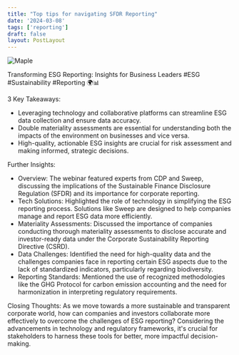 ```yaml
---
title: "Top tips for navigating SFDR Reporting"
date: '2024-03-08'
tags: ['reporting']
draft: false
layout: PostLayout
---
```


<div className="flex justify-center">
<div className="my-1 w-full px-2 xl:my-1 xl:w-1/2 xl:px-2">
    <img src="https://img.youtube.com/vi/hHtcsErl_gY/0.jpg" alt="Maple" className="mx-auto h-58 w-auto" />
</div>
</div>

Transforming ESG Reporting: Insights for Business Leaders #ESG #Sustainability #Reporting 🌍📊

3 Key Takeaways:
- Leveraging technology and collaborative platforms can streamline ESG data collection and ensure data accuracy.
- Double materiality assessments are essential for understanding both the impacts of the environment on businesses and vice versa.
- High-quality, actionable ESG insights are crucial for risk assessment and making informed, strategic decisions.

Further Insights:

- Overview: The webinar featured experts from CDP and Sweep, discussing the implications of the Sustainable Finance Disclosure Regulation (SFDR) and its importance for corporate reporting.
- Tech Solutions: Highlighted the role of technology in simplifying the ESG reporting process. Solutions like Sweep are designed to help companies manage and report ESG data more efficiently.
- Materiality Assessments: Discussed the importance of companies conducting thorough materiality assessments to disclose accurate and investor-ready data under the Corporate Sustainability Reporting Directive (CSRD).
- Data Challenges: Identified the need for high-quality data and the challenges companies face in reporting certain ESG aspects due to the lack of standardized indicators, particularly regarding biodiversity.
- Reporting Standards: Mentioned the use of recognized methodologies like the GHG Protocol for carbon emission accounting and the need for harmonization in interpreting regulatory requirements.

Closing Thoughts:
As we move towards a more sustainable and transparent corporate world, how can companies and investors collaborate more effectively to overcome the challenges of ESG reporting? Considering the advancements in technology and regulatory frameworks, it's crucial for stakeholders to harness these tools for better, more impactful decision-making.

